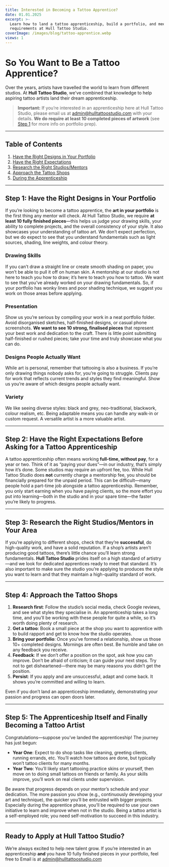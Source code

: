 ```yaml
---
title: Interested in Becoming a Tattoo Apprentice?
date: 01.01.2025
excerpt: >-
  Learn how to land a tattoo apprenticeship, build a portfolio, and meet our
  requirements at Hull Tattoo Studio.
coverImage: /images/blog/tattoo-apprentice.webp
views: 1
---
```


# So You Want to Be a Tattoo Apprentice?

Over the years, artists have travelled the world to learn from different studios. At **Hull Tattoo Studio**, we’ve combined that knowledge to help aspiring tattoo artists land their dream apprenticeship.

> **Important:** If you’re interested in an apprenticeship here at Hull Tattoo Studio, please email us at admin@hulltattoostudio.com with your details. **We do require at least 10 completed pieces of artwork** (see [Step 1](#step-1-have-the-right-designs-in-your-portfolio) for more info on portfolio prep).

---

## Table of Contents
1. [Have the Right Designs in Your Portfolio](#step-1-have-the-right-designs-in-your-portfolio)  
2. [Have the Right Expectations](#step-2-have-the-right-expectations-before-asking-for-a-tattoo-apprenticeship)  
3. [Research the Right Studios/Mentors](#step-3-research-the-right-studiosmentors-in-your-area)  
4. [Approach the Tattoo Shops](#step-4-approach-the-tattoo-shops)  
5. [During the Apprenticeship](#step-5-the-apprenticeship-itself-and-finally-becoming-a-tattoo-artist)

---

## Step 1: Have the Right Designs in Your Portfolio
If you’re looking to become a tattoo apprentice, the **art in your portfolio** is the first thing any mentor will check. At Hull Tattoo Studio, we require **at least 10 fully finished pieces**—this helps us judge your drawing skills, your ability to complete projects, and the overall consistency of your style. It also showcases your understanding of tattoo art. We don’t expect perfection, but we do expect to see that you understand fundamentals such as light sources, shading, line weights, and colour theory.

### Drawing Skills
If you can’t draw a straight line or create smooth shading on paper, you won’t be able to pull it off on human skin. A mentorship at our studio is not here to teach you how to draw; it’s here to teach you how to tattoo. We want to see that you’ve already worked on your drawing fundamentals. So, if your portfolio has wonky lines and poor shading technique, we suggest you work on those areas before applying.

### Presentation
Show us you’re serious by compiling your work in a neat portfolio folder. Avoid disorganised sketches, half-finished designs, or casual phone screenshots. **We want to see 10 strong, finalised pieces** that represent your best work and dedication to the craft. There is little point submitting half-finished or rushed pieces; take your time and truly showcase what you can do.

### Designs People Actually Want
While art is personal, remember that tattooing is also a business. If you’re only drawing things nobody asks for, you’re going to struggle. Clients pay for work that reflects current trends and styles they find meaningful. Show us you’re aware of which designs people actually want.

### Variety
We like seeing diverse styles: black and grey, neo-traditional, blackwork, colour realism, etc. Being adaptable means you can handle any walk-in or custom request. A versatile artist is a more valuable artist.

---

## Step 2: Have the Right Expectations Before Asking for a Tattoo Apprenticeship
A tattoo apprenticeship often means working **full-time, without pay**, for a year or two. Think of it as “paying your dues”—in our industry, that’s simply how it’s done. Some studios may require an upfront fee, too. While Hull Tattoo Studio does **not** currently charge a mentorship fee, you should be financially prepared for the unpaid period. This can be difficult—many people hold a part-time job alongside a tattoo apprenticeship. Remember, you only start earning when you have paying clients, so the more effort you put into learning—both in the studio and in your spare time—the faster you’re likely to progress.

---

## Step 3: Research the Right Studios/Mentors in Your Area
If you’re applying to different shops, check that they’re **successful**, do high-quality work, and have a solid reputation. If a shop’s artists aren’t producing good tattoos, there’s little chance you’ll learn strong fundamentals. **Hull Tattoo Studio** prides itself on a high standard of artistry—and we look for dedicated apprentices ready to meet that standard. It’s also important to make sure the studio you’re applying to produces the style you want to learn and that they maintain a high-quality standard of work.

---

## Step 4: Approach the Tattoo Shops
1. **Research first**: Follow the studio’s social media, check Google reviews, and see what styles they specialise in. An apprenticeship takes a long time, and you’ll be working with these people for quite a while, so it’s worth doing plenty of research.  
2. **Get a tattoo**: Book a small piece at the shop you want to apprentice with to build rapport and get to know how the studio operates.  
3. **Bring your portfolio**: Once you’ve formed a relationship, show us those 10+ completed designs. Mornings are often best. Be humble and take on any feedback you receive.  
4. **Feedback**: If we don’t offer a position on the spot, ask how you can improve. Don’t be afraid of criticism; it can guide your next steps. Try not to get disheartened—there may be many reasons you didn’t get the position.  
5. **Persist**: If you apply and are unsuccessful, adapt and come back. It shows you’re committed and willing to learn.

Even if you don’t land an apprenticeship immediately, demonstrating your passion and progress can open doors later.

---

## Step 5: The Apprenticeship Itself and Finally Becoming a Tattoo Artist
Congratulations—suppose you’ve landed the apprenticeship! The journey has just begun:

- **Year One**: Expect to do shop tasks like cleaning, greeting clients, running errands, etc. You’ll watch how tattoos are done, but typically won’t tattoo clients for many months.  
- **Year Two**: You’ll likely start tattooing practice skins or yourself, then move on to doing small tattoos on friends or family. As your skills improve, you’ll work on real clients under supervision.

Be aware that progress depends on your mentor’s schedule and your dedication. The more passion you show (e.g., continuously developing your art and technique), the quicker you’ll be entrusted with bigger projects. Especially during the apprentice phase, you’ll be required to use your own initiative to learn and improve when not in the studio. Being a tattoo artist is a self-employed role; you need self-motivation to succeed in this industry.

---

## Ready to Apply at Hull Tattoo Studio?
We’re always excited to help new talent grow. If you’re interested in an apprenticeship **and** you have 10 fully finished pieces in your portfolio, feel free to Email is at admin@hulltattoostudio.com
